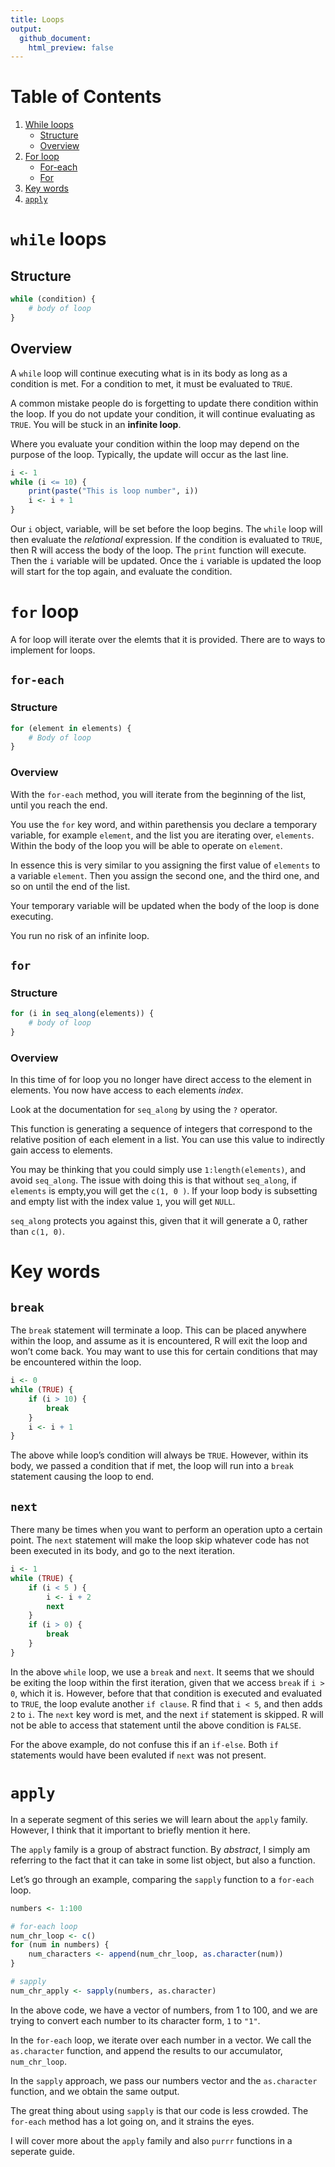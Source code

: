 ```yaml
---
title: Loops
output: 
  github_document:
    html_preview: false
---
```


# Table of Contents

1. [While loops](#while-loops)
    * [Structure](#structure)
    * [Overview](#overview)
2. [For loop](#for-loop)
    * [For-each](#for-each)
    * [For](#for)
3. [Key words](#key-words)
4. [`apply`](#apply)

# `while` loops

## Structure

```r
while (condition) {
    # body of loop
}
```

## Overview

A `while` loop will continue executing what is in its body as long as a condition is met. For a condition to met, it must be evaluated to `TRUE`.

A common mistake people do is forgetting to update there condition within the loop. If you do not update your condition, it will continue evaluating as `TRUE`. You will be stuck in an __infinite loop__. 

Where you evaluate your condition within the loop may depend on the purpose of the loop. Typically, the update will occur as the last line.

```r
i <- 1
while (i <= 10) {
    print(paste("This is loop number", i))
    i <- i + 1
}
```

Our `i` object, variable, will be set before the loop begins. The `while` loop will then evaluate the _relational_ expression. If the condition is evaluated to `TRUE`, then R will access the body of the loop. The `print` function will execute. Then the `i` variable will be updated. Once the `i` variable is updated the loop will start for the top again, and evaluate the condition.

# `for` loop

A for loop will iterate over the elemts that it is provided. There are to ways to implement for loops.

## `for-each`

### Structure

```r
for (element in elements) {
    # Body of loop
}
```

### Overview

With the `for-each` method, you will iterate from the beginning of the list, until you reach the end. 

You use the `for` key word, and within parethensis you declare a temporary variable, for example `element`, and the list you are iterating over, `elements`. Within the body of the loop you will be able to operate on `element`.

In essence this is very similar to you assigning the first value of `elements` to a variable `element`. Then you assign the second one, and the third one, and so on until the end of the list. 

Your temporary variable will be updated when the body of the loop is done executing.

You run no risk of an infinite loop.

## `for`

### Structure

```r
for (i in seq_along(elements)) {
    # body of loop
}
```

### Overview

In this time of for loop you no longer have direct access to the element in elements. You now have access to each elements _index_.

Look at the documentation for `seq_along` by using the `?` operator. 

This function is generating a sequence of integers that correspond to the relative position of each element in a list. You can use this value to indirectly gain access to elements.

You may be thinking that you could simply use `1:length(elements)`, and avoid `seq_along`. The issue with doing this is that without `seq_along`, if `elements` is empty,you will get the `c(1, 0 )`. If your loop body is subsetting and empty list with the index value `1`, you will get `NULL`.

`seq_along` protects you against this, given that it will generate a 0, rather than `c(1, 0)`.

# Key words

## `break`

The `break` statement will terminate a loop. This can be placed anywhere within the loop, and assume as it is encountered, R will exit the loop and won't come back. You may want to use this for certain conditions that may be encountered within the loop.

```r
i <- 0
while (TRUE) {
    if (i > 10) {
        break
    }
    i <- i + 1
}
```

The above while loop's condition will always be `TRUE`. However, within its body, we passed a condition that if met, the loop will run into a `break` statement causing the loop to end.

## `next`

There many be times when you want to perform an operation upto a certain point. The `next` statement will make the loop skip whatever code has not been executed in its body, and go to the next iteration.

```r
i <- 1
while (TRUE) {
    if (i < 5 ) {
        i <- i + 2
        next
    }
    if (i > 0) {
        break
    }
}
```

In the above `while` loop, we use a `break` and `next`. It seems that we should be exiting the loop within the first iteration, given that we access `break` if `i > 0`, which it is. However, before that that condition is executed and evaluated to `TRUE`, the loop evalute another `if clause`. R find that `i < 5`, and then adds `2` to `i`. The `next` key word is met, and the next `if` statement is skipped. R will not be able to access that statement until the above condition is `FALSE`. 

For the above example, do not confuse this if an `if-else`. Both `if` statements would have been evaluted if `next` was not present.

# `apply`

In a seperate segment of this series we will learn about the `apply` family. However, I think that it important to briefly mention it here.

The `apply` family is a group of abstract function. By _abstract_, I simply am referring to the fact that it can take in some list object, but also a function.

Let's go through an example, comparing the `sapply` function to a `for-each` loop.

```r
numbers <- 1:100

# for-each loop
num_chr_loop <- c()
for (num in numbers) {
    num_characters <- append(num_chr_loop, as.character(num))
}

# sapply
num_chr_apply <- sapply(numbers, as.character)
```

In the above code, we have a vector of numbers, from 1 to 100, and we are trying to convert each number to its character form, `1` to `"1"`. 

In the `for-each` loop, we iterate over each number in a vector. We call the `as.character` function, and append the results to our accumulator, `num_chr_loop`.

In the `sapply` approach, we pass our numbers vector and the `as.character` function, and we obtain the same output.

The great thing about using `sapply` is that our code is less crowded. The `for-each` method has a lot going on, and it strains the eyes.

I will cover more about the `apply` family and also `purrr` functions in a seperate guide.
